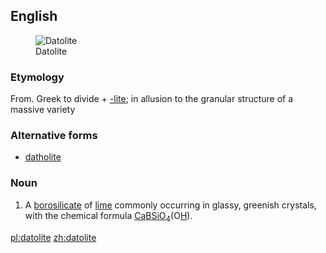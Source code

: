 ==English==
[[Image:Datolite Roncari quarry .jpg|thumb|Datolite]]

===Etymology===
From. Greek to divide + [[-lite]]; in allusion to the granular structure of a massive variety

===Alternative forms===
*[[datholite]]

===Noun===
{{en-noun}}

# {{mineralogy}} A [[borosilicate]] of [[lime]] commonly occurring in glassy, greenish crystals, with the chemical formula [[calcium|Ca]][[boron|B]][[silicon|Si]][[oxygen|O]]<sub>4</sub>(O[[hydrogen|H]]).

[[pl:datolite]]
[[zh:datolite]]